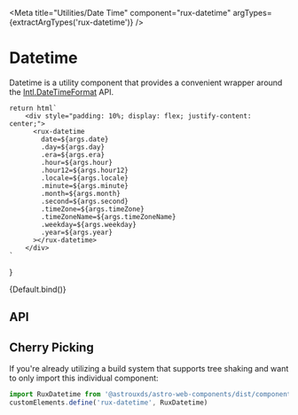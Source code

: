 
<Meta
    title="Utilities/Date Time"
    component="rux-datetime"
    argTypes={extractArgTypes('rux-datetime')}
/>

# Datetime

Datetime is a utility component that provides a convenient wrapper around the [Intl.DateTimeFormat](https://developer.mozilla.org/en-US/docs/Web/JavaScript/Reference/Global_Objects/Intl/DateTimeFormat) API.


    return html`
        <div style="padding: 10%; display: flex; justify-content: center;">
          <rux-datetime
            date=${args.date}
            .day=${args.day}
            .era=${args.era}
            .hour=${args.hour}
            .hour12=${args.hour12}
            .locale=${args.locale}
            .minute=${args.minute}
            .month=${args.month}
            .second=${args.second}
            .timeZone=${args.timeZone}
            .timeZoneName=${args.timeZoneName}
            .weekday=${args.weekday}
            .year=${args.year}
          ></rux-datetime>
        </div>
    `
}

<Canvas>
    <Story
      args={{
        date: new Date(),
        year: "2-digit",
        month: "2-digit",
        day: "2-digit",
        hour: "2-digit",
        minute: "2-digit",
        second: "2-digit",
        timeZone: "America/Los_Angeles"
      }}
      name="Default"
    >
      {Default.bind()}
    </Story>
</Canvas>

## API

<ArgsTable of="rux-datetime" />

## Cherry Picking

If you're already utilizing a build system that supports tree shaking and want to only import this individual component:

```js
import RuxDatetime from '@astrouxds/astro-web-components/dist/components/rux-datetime.js'
customElements.define('rux-datetime', RuxDatetime)
```
